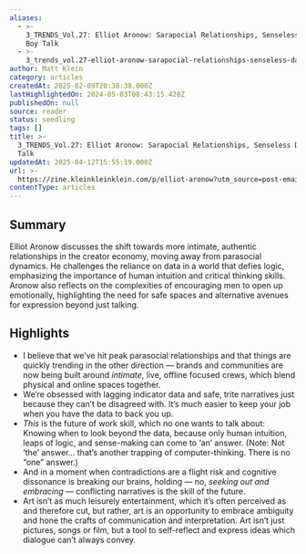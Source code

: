 ```yaml
---
aliases:
  - >-
    3_TRENDS_Vol.27: Elliot Aronow: Sarapocial Relationships, Senseless Data +
    Boy Talk
  - >-
    3_trends_vol.27-elliot-aronow-sarapocial-relationships-senseless-data-+-boy-talk
author: Matt Klein
category: articles
createdAt: 2025-02-09T20:38:38.000Z
lastHighlightedOn: 2024-05-03T08:43:15.428Z
publishedOn: null
source: reader
status: seedling
tags: []
title: >-
  3_TRENDS_Vol.27: Elliot Aronow: Sarapocial Relationships, Senseless Data + Boy
  Talk
updatedAt: 2025-04-12T15:55:19.000Z
url: >-
  https://zine.kleinkleinklein.com/p/elliot-aronow?utm_source=post-email-title&publication_id=260920&post_id=141324484&utm_campaign=email-post-title&isFreemail=false&r=og9hp&triedRedirect=true&utm_medium=email
contentType: articles
---
```

## Summary

Elliot Aronow discusses the shift towards more intimate, authentic relationships in the creator economy, moving away from parasocial dynamics. He challenges the reliance on data in a world that defies logic, emphasizing the importance of human intuition and critical thinking skills. Aronow also reflects on the complexities of encouraging men to open up emotionally, highlighting the need for safe spaces and alternative avenues for expression beyond just talking.

## Highlights

- I believe that we’ve hit peak parasocial relationships and that things are quickly trending in the other direction — brands and communities are now being built around _intimate_, live, offline focused crews, which blend physical and online spaces together.
- We’re obsessed with lagging indicator data and safe, trite narratives just because they can’t be disagreed with. It’s much easier to keep your job when you have the data to back you up.
- _This_ is the future of work skill, which no one wants to talk about: Knowing when to look beyond the data, because only human intuition, leaps of logic, and sense-making can come to ‘an’ answer. (Note: Not ‘the’ answer… that’s another trapping of computer-thinking. There is no “one” answer.)
- And in a moment when contradictions are a flight risk and cognitive dissonance is breaking our brains, holding — no, _seeking out and embracing_ — conflicting narratives is the skill of the future.
- Art isn’t as much leisurely entertainment, which it’s often perceived as and therefore cut, but rather, art is an opportunity to embrace ambiguity and hone the crafts of communication and interpretation. Art isn’t just pictures, songs or film, but a tool to self-reflect and express ideas which dialogue can’t always convey.
